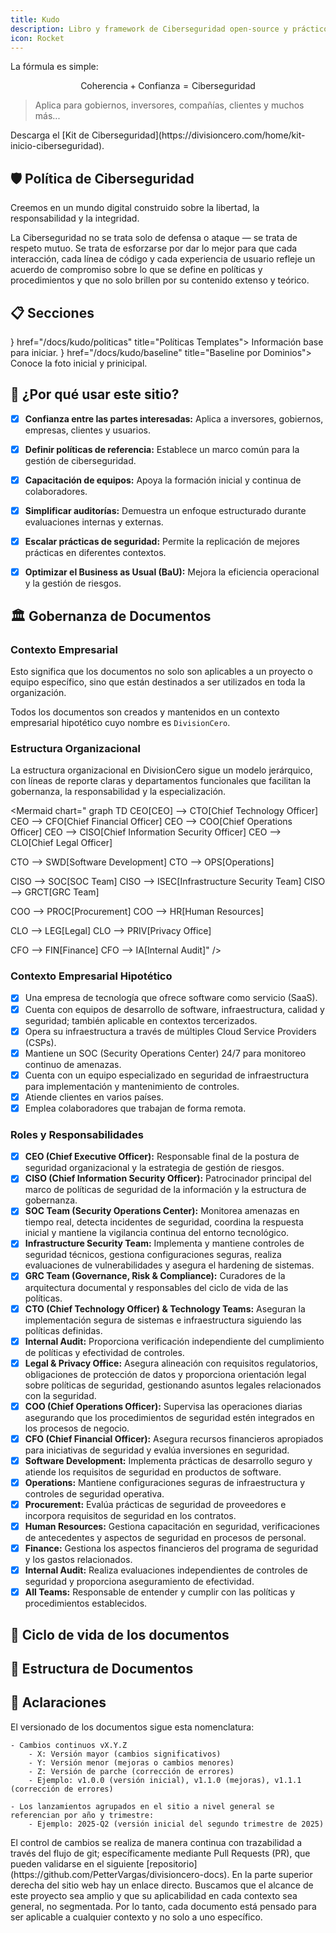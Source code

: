 ```yaml
---
title: Kudo
description: Libro y framework de Ciberseguridad open-source y práctico
icon: Rocket
---
```



La fórmula es simple:

```math
\text{Coherencia} + \text{Confianza} = \text{Ciberseguridad}
```

> Aplica para gobiernos, inversores, compañías, clientes y muchos más...

<Callout title="Quieres aprender más?">
  Descarga el [Kit de Ciberseguridad](https://divisioncero.com/home/kit-inicio-ciberseguridad).
</Callout>


## 🛡️ Política de Ciberseguridad

<Callout type="success">
Creemos en un mundo digital construido sobre la libertad, la responsabilidad y la integridad.

La Ciberseguridad no se trata solo de defensa o ataque — se trata de respeto mutuo. Se trata de esforzarse por dar lo mejor para que cada interacción, cada línea de código y cada experiencia de usuario refleje un acuerdo de compromiso sobre lo que se define en políticas y procedimientos y que no solo brillen por su contenido extenso y teórico.
</Callout>

## 📋 Secciones

<Cards>
  <Card icon={<FileText />} href="/docs/kudo/politicas" title="Políticas Templates">
    Información base para iniciar.
  </Card>
  <Card icon={<Shield />} href="/docs/kudo/baseline" title="Baseline por Dominios">
    Conoce la foto inicial y prinicipal.
  </Card>
</Cards>


## 🎯 ¿Por qué usar este sitio?

- [X] **Confianza entre las partes interesadas:** Aplica a inversores, gobiernos, empresas, clientes y usuarios.
- [X] **Definir políticas de referencia:** Establece un marco común para la gestión de ciberseguridad.
- [X] **Capacitación de equipos:** Apoya la formación inicial y continua de colaboradores.  
- [X] **Simplificar auditorías:** Demuestra un enfoque estructurado durante evaluaciones internas y externas.  
- [X] **Escalar prácticas de seguridad:** Permite la replicación de mejores prácticas en diferentes contextos.  
- [X] **Optimizar el Business as Usual (BaU):** Mejora la eficiencia operacional y la gestión de riesgos.


## 🏛️ Gobernanza de Documentos

### Contexto Empresarial

Esto significa que los documentos no solo son aplicables a un proyecto o equipo específico, sino que están destinados a ser utilizados en toda la organización.

Todos los documentos son creados y mantenidos en un contexto empresarial hipotético cuyo nombre es `DivisionCero`.

### Estructura Organizacional

La estructura organizacional en DivisionCero sigue un modelo jerárquico, con líneas de reporte claras y departamentos funcionales que facilitan la gobernanza, la responsabilidad y la especialización.

<Mermaid
  chart="
graph TD
CEO[CEO] --> CTO[Chief Technology Officer]
CEO --> CFO[Chief Financial Officer]
CEO --> COO[Chief Operations Officer]
CEO --> CISO[Chief Information Security Officer]
CEO --> CLO[Chief Legal Officer]

CTO --> SWD[Software Development]
CTO --> OPS[Operations]

CISO --> SOC[SOC Team]
CISO --> ISEC[Infrastructure Security Team]
CISO --> GRCT[GRC Team]

COO --> PROC[Procurement]
COO --> HR[Human Resources]

CLO --> LEG[Legal]
CLO --> PRIV[Privacy Office]

CFO --> FIN[Finance]
CFO --> IA[Internal Audit]"
/>

### Contexto Empresarial Hipotético

- [X] Una empresa de tecnología que ofrece software como servicio (SaaS).
- [X] Cuenta con equipos de desarrollo de software, infraestructura, calidad y seguridad; también aplicable en contextos tercerizados.
- [X] Opera su infraestructura a través de múltiples Cloud Service Providers (CSPs).
- [X] Mantiene un SOC (Security Operations Center) 24/7 para monitoreo continuo de amenazas.
- [X] Cuenta con un equipo especializado en seguridad de infraestructura para implementación y mantenimiento de controles.
- [X] Atiende clientes en varios países.
- [X] Emplea colaboradores que trabajan de forma remota.

### Roles y Responsabilidades

- [X] **CEO (Chief Executive Officer):** Responsable final de la postura de seguridad organizacional y la estrategia de gestión de riesgos.
- [X] **CISO (Chief Information Security Officer):** Patrocinador principal del marco de políticas de seguridad de la información y la estructura de gobernanza.
- [X] **SOC Team (Security Operations Center):** Monitorea amenazas en tiempo real, detecta incidentes de seguridad, coordina la respuesta inicial y mantiene la vigilancia continua del entorno tecnológico.
- [X] **Infrastructure Security Team:** Implementa y mantiene controles de seguridad técnicos, gestiona configuraciones seguras, realiza evaluaciones de vulnerabilidades y asegura el hardening de sistemas.
- [X] **GRC Team (Governance, Risk & Compliance):** Curadores de la arquitectura documental y responsables del ciclo de vida de las políticas.
- [X] **CTO (Chief Technology Officer) & Technology Teams:** Aseguran la implementación segura de sistemas e infraestructura siguiendo las políticas definidas.
- [X] **Internal Audit:** Proporciona verificación independiente del cumplimiento de políticas y efectividad de controles.
- [X] **Legal & Privacy Office:** Asegura alineación con requisitos regulatorios, obligaciones de protección de datos y proporciona orientación legal sobre políticas de seguridad, gestionando asuntos legales relacionados con la seguridad.
- [X] **COO (Chief Operations Officer):** Supervisa las operaciones diarias asegurando que los procedimientos de seguridad estén integrados en los procesos de negocio.
- [X] **CFO (Chief Financial Officer):** Asegura recursos financieros apropiados para iniciativas de seguridad y evalúa inversiones en seguridad.
- [X] **Software Development:** Implementa prácticas de desarrollo seguro y atiende los requisitos de seguridad en productos de software.
- [X] **Operations:** Mantiene configuraciones seguras de infraestructura y controles de seguridad operativa.
- [X] **Procurement:** Evalúa prácticas de seguridad de proveedores e incorpora requisitos de seguridad en los contratos.
- [X] **Human Resources:** Gestiona capacitación en seguridad, verificaciones de antecedentes y aspectos de seguridad en procesos de personal.
- [X] **Finance:** Gestiona los aspectos financieros del programa de seguridad y los gastos relacionados.
- [X] **Internal Audit:** Realiza evaluaciones independientes de controles de seguridad y proporciona aseguramiento de efectividad.
- [X] **All Teams:** Responsable de entender y cumplir con las políticas y procedimientos establecidos.

## 🔄 Ciclo de vida de los documentos

<Mermaid
  chart="
graph LR
A[📌 Necesidad] --> B[✍️ Creación]
B --> C[🔍 Revisión]
C --> D[🌀 Versionado]
D --> E[📢 Publicación]
E --> F[🔄 Actualización]
F --> A"
/>

## 📂 Estructura de Documentos

<Files>
  <Folder name="Cumplimiento Ciberseguridad" defaultOpen>
    <Folder name="Políticas"></Folder>
    <Folder name="Mejores prácticas" defaultOpen>
        <File name="Baseline" />
        <File name="Herramientas" />
        <File name="Cursos" />
    </Folder>
  </Folder>
</Files>

## 💾 Aclaraciones


<Accordions type="single">
  <Accordion title="Versionado">
    El versionado de los documentos sigue esta nomenclatura:

    - Cambios continuos vX.Y.Z
        - X: Versión mayor (cambios significativos)
        - Y: Versión menor (mejoras o cambios menores)
        - Z: Versión de parche (corrección de errores)
        - Ejemplo: v1.0.0 (versión inicial), v1.1.0 (mejoras), v1.1.1 (corrección de errores)

    - Los lanzamientos agrupados en el sitio a nivel general se referencian por año y trimestre:
        - Ejemplo: 2025-Q2 (versión inicial del segundo trimestre de 2025)
  </Accordion>
  <Accordion title="Control de Cambios">
    El control de cambios se realiza de manera continua con trazabilidad a través del flujo de git; específicamente mediante Pull Requests (PR), que pueden validarse en el siguiente [repositorio](https://github.com/PetterVargas/divisioncero-docs). En la parte superior derecha del sitio web hay un enlace directo.
  </Accordion>
  <Accordion title="Alcance">
    Buscamos que el alcance de este proyecto sea amplio y que su aplicabilidad en cada contexto sea general, no segmentada. Por lo tanto, cada documento está pensado para ser aplicable a cualquier contexto y no solo a uno específico.
  </Accordion>
</Accordions>